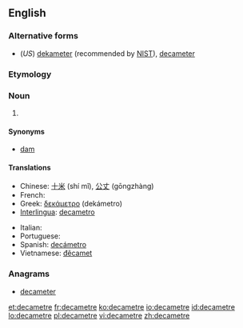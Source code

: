 ==English==

===Alternative forms===
* (''US'') [[dekameter]] (recommended by [[w:NIST|NIST]]), [[decameter]]

===Etymology===
{{prefix|deca|metre}}

===Noun===
{{en-noun}}

# {{SI-unit|deca|metre|length}}

====Synonyms====
* [[dam]]

====Translations====
{{trans-top|the length of 10 metres}}
* Chinese: [[十米]] (shí mǐ), [[公丈]] (gōngzhàng)
* French: {{t+|fr|décamètre|m}}
* Greek: [[δεκάμετρο]] {{n}} (dekámetro)
* [[Interlingua]]: [[decametro]]
{{trans-mid}}
* Italian: {{t+|it|decametro|m}}
* Portuguese: {{t+|pt|decâmetro|m}}
* Spanish: [[decámetro]] {{m}}
* Vietnamese: [[đêcamet]]
{{trans-bottom}}

===Anagrams===
* [[decameter#English|decameter]]

[[et:decametre]]
[[fr:decametre]]
[[ko:decametre]]
[[io:decametre]]
[[id:decametre]]
[[lo:decametre]]
[[pl:decametre]]
[[vi:decametre]]
[[zh:decametre]]